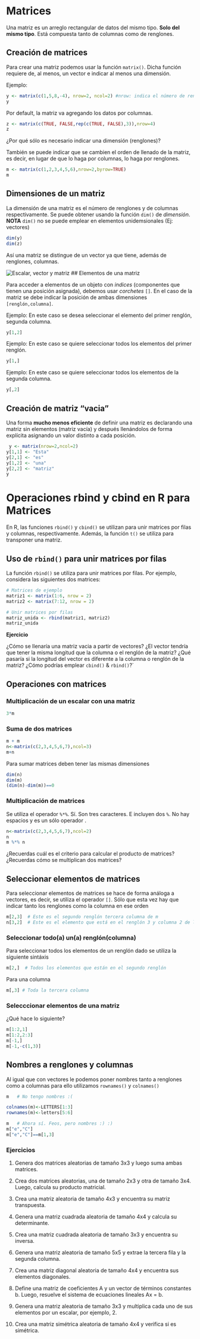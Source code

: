 # Matrices
Una matriz es un arreglo rectangular de datos del mismo tipo. **Solo del mismo tipo**. Está compuesta tanto de columnas como de renglones. 

## Creación de matrices
Para crear una matriz podemos usar la función `matrix()`. Dicha función requiere de, al menos, un vector e indicar al menos una dimensión.

Ejemplo: 
```{r}
y <- matrix(c(1,5,8,-4), nrow=2, ncol=2) #nrow: indica el número de renglones & ncol: indica el número de columnas. 
y
```
Por default, la matriz va agregando los datos por columnas. 



```{r}
z <- matrix(c(TRUE, FALSE,rep(c(TRUE, FALSE),3)),nrow=4)
z
```
¿Por qué sólo es necesario indicar una dimensión (renglones)?


También se puede indicar que se cambien el orden de llenado de la matriz, es decir, en lugar de que lo haga por columnas, lo haga por renglones. 

```{r}
m <- matrix(c(1,2,3,4,5,6),nrow=2,byrow=TRUE)
m
```



 
## Dimensiones de un matriz
La dimensión de una matriz es el número de renglones y de columnas respectivamente. Se puede obtener usando la función `dim()` de *dimensión*. 
**NOTA** 
`dim()` no se puede emplear en elementos unidemsionales (Ej: vectores)

```{r}
dim(y)
dim(z)
```

Así una matriz se distingue de un vector ya que tiene, además de renglones, columnas. 

![Escalar, vector y matriz](Escalar_Vector_Matriz.jpeg)
## Elementos de una matriz 

Para acceder a elementos de un objeto con *indices* (componentes que tienen una posición asignada), debemos usar *corchetes* `[]`. En el caso de la matriz se debe indicar la posición de ambas dimensiones `[renglón,columna]`.

Ejemplo: En este caso se desea seleccionar el elemento del primer renglón, segunda columna.

```{r}
y[1,2]
```
Ejemplo: En este caso se quiere seleccionar todos los elementos del primer renglón. 

```{r}
y[1,]
```

Ejemplo: En este caso se quiere seleccionar todos los elementos de la segunda columna. 

```{r}
y[,2]
```

## Creación de matriz "vacia"
Una forma **mucho menos eficiente** de definir una matriz es declarando una matriz sin elementos (matriz vacía) y después llenándolos de forma explícita asignando un valor distinto a cada posición. 

```{r}
 y <- matrix(nrow=2,ncol=2)
y[1,1] <- "Esta"
y[2,1] <- "es"
y[1,2] <- "una"
y[2,2] <- "matriz"
y
```


# Operaciones rbind y cbind en R para Matrices

En R, las funciones `rbind()` y `cbind()` se utilizan para unir matrices por filas y columnas, respectivamente. Además, la función `t()` se utiliza para transponer una matriz.

## Uso de `rbind()` para unir matrices por filas

La función `rbind()` se utiliza para unir matrices por filas. Por ejemplo, considera las siguientes dos matrices:

```{r}
# Matrices de ejemplo
matriz1 <- matrix(1:6, nrow = 2)
matriz2 <- matrix(7:12, nrow = 2)

# Unir matrices por filas
matriz_unida <- rbind(matriz1, matriz2)
matriz_unida
```

**Ejercicio** 

¿Cómo se llenaría una matriz vacia a partir de vectores?
¿El vector tendría que tener la misma longitud que la columna o el renglón de la matriz? 
¿Qué pasaría si la longitud del vector es diferente a la columna o renglón de la matriz? 
¿Cómo podrías emplear `cbind()` & `rbind()`?`
 
## Operaciones con matrices

### Multiplicación de un escalar con una matriz


```{r}
3*m
```

### Suma de dos matrices

```{r}
m + m
n<-matrix(c(2,3,4,5,6,7),ncol=3)
m+n
```

Para sumar matrices deben tener las mismas dimensiones

```{r}
dim(n)
dim(m)
(dim(n)-dim(m))==0
```

### Multiplicación de matrices

Se utiliza el operador `%*%`. Sí. Son tres caracteres. E incluyen dos `%`.
No hay espacios y es un sólo operador .

```{r}
n<-matrix(c(2,3,4,5,6,7),ncol=2)
n
m %*% n 
```

¿Recuerdas cuál es el criterio para calcular el producto de matrices?
¿Recuerdas cómo se multiplican dos matrices?


## Seleccionar elementos de matrices

Para seleccionar elementos de matrices se hace de forma análoga a vectores, es decir, se utiliza el operador `[]`. Sólo que esta vez hay que indicar tanto los renglones como la columna en ese orden

```{r}
m[2,3]  # Este es el segundo renglón tercera columna de m
n[3,2]  # Este es el elemento que está en el renglón 3 y columna 2 de la matriz n 
```

### Seleccionar todo(a) un(a) renglón(columna)

Para seleccionar todos los elementos de un renglón dado se utiliza la siguiente sintáxis

```{r}
m[2,]  # Todos los elementos que están en el segundo renglón
```

Para una columna 

```{r}
m[,3] # Toda la tercera columna
```

### Selecccionar elementos de una matriz

¿Qué hace lo siguiente?

```{r}
m[1:2,1]
m[1:2,2:3]
m[-1,]
m[-1,-c(1,3)]
```


## Nombres a renglones y columnas

Al igual que con vectores le podemos poner nombres tanto a renglones como a columnas para ello utilizamos `rownames()` y `colnames()`

```{r}
m   # No tengo nombres :(
```



```{r}
colnames(m)<-LETTERS[1:3]
rownames(m)<-letters[5:6]
```

```{r}
m   # Ahora sí. Feos, pero nombres :) :)
m["e","C"]
m["e","C"]==m[1,3]
```

### Ejercicios

1. Genera dos matrices aleatorias de tamaño 3x3 y luego suma ambas matrices.

2. Crea dos matrices aleatorias, una de tamaño 2x3 y otra de tamaño 3x4. Luego, calcula su producto matricial.

3. Crea una matriz aleatoria de tamaño 4x3 y encuentra su matriz transpuesta.

4. Genera una matriz cuadrada aleatoria de tamaño 4x4 y calcula su determinante.

5. Crea una matriz cuadrada aleatoria de tamaño 3x3 y encuentra su inversa.

6. Genera una matriz aleatoria de tamaño 5x5 y extrae la tercera fila y la segunda columna.

7. Crea una matriz diagonal aleatoria de tamaño 4x4 y encuentra sus elementos diagonales.

8. Define una matriz de coeficientes A y un vector de términos constantes b. Luego, resuelve el sistema de ecuaciones lineales Ax = b.

9. Genera una matriz aleatoria de tamaño 3x3 y multiplica cada uno de sus elementos por un escalar, por ejemplo, 2.

10. Crea una matriz simétrica aleatoria de tamaño 4x4 y verifica si es simétrica.


